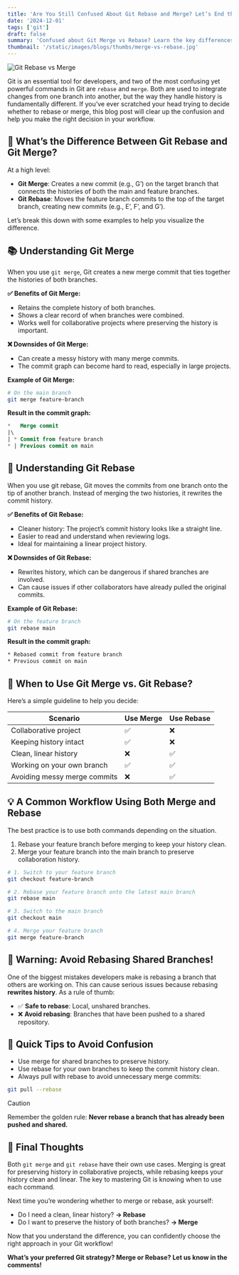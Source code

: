 ```yaml
---
title: 'Are You Still Confused About Git Rebase and Merge? Let’s End the Confusion Once and for All!'
date: '2024-12-01'
tags: ['git']
draft: false
summary: 'Confused about Git Merge vs Rebase? Learn the key differences, use cases, and best practices for Git Merge, and Rebase. Master version control with this comprehensive guide.'
thumbnail: '/static/images/blogs/thumbs/merge-vs-rebase.jpg'
---
```

![Git Rebase vs Merge](/static/images/blogs/merge-vs-rebase.gif)

Git is an essential tool for developers, and two of the most confusing yet powerful commands in Git are `rebase` and `merge`. Both are used to integrate changes from one branch into another, but the way they handle history is fundamentally different. If you’ve ever scratched your head trying to decide whether to rebase or merge, this blog post will clear up the confusion and help you make the right decision in your workflow.

## 🔎 What’s the Difference Between Git Rebase and Git Merge?
At a high level:

- **Git Merge**:  Creates a new commit (e.g., G’) on the target branch that connects the histories of both the main and feature branches.
- **Git Rebase**: Moves the feature branch commits to the top of the target branch, creating new commits (e.g., E’, F’, and G’).

Let’s break this down with some examples to help you visualize the difference.

## 📚 Understanding Git Merge
When you use `git merge`, Git creates a new merge commit that ties together the histories of both branches.

**✅ Benefits of Git Merge:**
- Retains the complete history of both branches.
- Shows a clear record of when branches were combined.
- Works well for collaborative projects where preserving the history is important.

**❌ Downsides of Git Merge:**
- Can create a messy history with many merge commits.
- The commit graph can become hard to read, especially in large projects.

**Example of Git Merge:**
```bash
# On the main branch
git merge feature-branch
```
**Result in the commit graph:**
```sql
*   Merge commit
|\
| * Commit from feature branch
* | Previous commit on main
```

## 🔄 Understanding Git Rebase
When you use git rebase, Git moves the commits from one branch onto the tip of another branch. Instead of merging the two histories, it rewrites the commit history.

**✅ Benefits of Git Rebase:**
- Cleaner history: The project’s commit history looks like a straight line.
- Easier to read and understand when reviewing logs.
- Ideal for maintaining a linear project history.

**❌ Downsides of Git Rebase:**
- Rewrites history, which can be dangerous if shared branches are involved.
- Can cause issues if other collaborators have already pulled the original commits.

**Example of Git Rebase:**
```bash
# On the feature branch
git rebase main
```

**Result in the commit graph:**
```bash
* Rebased commit from feature branch
* Previous commit on main
```


## 🤔 When to Use Git Merge vs. Git Rebase?

Here’s a simple guideline to help you decide:

| Scenario	|   Use Merge   |   Use Rebase  |
|-----------|------------|---------------|
| Collaborative project	    |   ✅	|   ❌  |
| Keeping history intact    |   ✅	|   ❌  |
| Clean, linear history |   ❌	|   ✅  |
| Working on your own branch    |   ✅	|   ✅  |
| Avoiding messy merge commits  |   ❌	|   ✅  |

## 💡 A Common Workflow Using Both Merge and Rebase
The best practice is to use both commands depending on the situation.

1. Rebase your feature branch before merging to keep your history clean.
2. Merge your feature branch into the main branch to preserve collaboration history.

```bash
# 1. Switch to your feature branch
git checkout feature-branch

# 2. Rebase your feature branch onto the latest main branch
git rebase main

# 3. Switch to the main branch
git checkout main

# 4. Merge your feature branch
git merge feature-branch
```

## 🛑 Warning: Avoid Rebasing Shared Branches!
One of the biggest mistakes developers make is rebasing a branch that others are working on. This can cause serious issues because rebasing **rewrites history**. As a rule of thumb:

- ✅ **Safe to rebase**: Local, unshared branches.
- ❌ **Avoid rebasing**: Branches that have been pushed to a shared repository.

## 🎯 Quick Tips to Avoid Confusion
- Use merge for shared branches to preserve history.
- Use rebase for your own branches to keep the commit history clean.
- Always pull with rebase to avoid unnecessary merge commits:

```bash
git pull --rebase
```
> [!CAUTION]
> Remember the golden rule: **Never rebase a branch that has already been pushed and shared.**

## 🚀 Final Thoughts
Both `git merge` and `git rebase` have their own use cases. Merging is great for preserving history in collaborative projects, while rebasing keeps your history clean and linear. The key to mastering Git is knowing when to use each command.

Next time you’re wondering whether to merge or rebase, ask yourself:

- Do I need a clean, linear history? **→ Rebase**
- Do I want to preserve the history of both branches? **→ Merge**

Now that you understand the difference, you can confidently choose the right approach in your Git workflow!

**What’s your preferred Git strategy? Merge or Rebase? Let us know in the comments!**